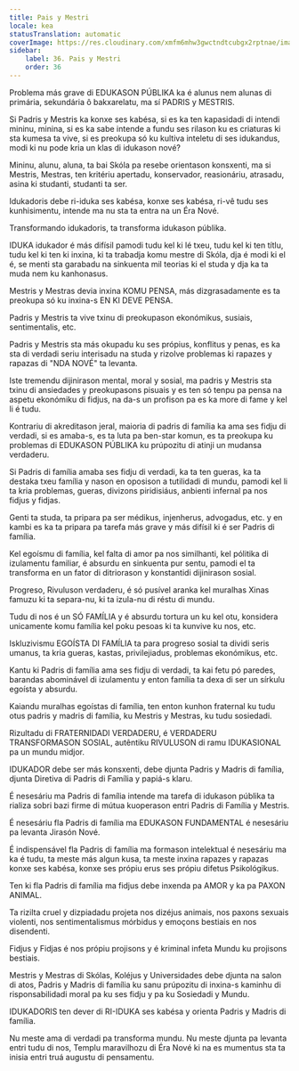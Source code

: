 ```yaml
---
title: Pais y Mestri
locale: kea
statusTranslation: automatic
coverImage: https://res.cloudinary.com/xmfm6mhw3gwctndtcubgx2rptnae/image/upload/v1740337243/small_cover_educacion_fundamental_a051170f1c.webp
sidebar:
    label: 36. Pais y Mestri
    order: 36
---
```

Problema más grave di EDUKASON PÚBLIKA ka é alunus nem alunas di primária, sekundária ô bakxarelatu, ma sí PADRIS y MESTRIS.

Si Padris y Mestris ka konxe ses kabésa, si es ka ten kapasidadi di intendi mininu, minina, si es ka sabe intende a fundu ses rilason ku es criaturas ki sta kumesa ta vive, si es preokupa só ku kultiva inteletu di ses idukandus, modi ki nu pode kria un klas di idukason nové?

Mininu, alunu, aluna, ta bai Skóla pa resebe orientason konsxenti, ma si Mestris, Mestras, ten kritériu apertadu, konservador, reasionáriu, atrasadu, asina ki studanti, studanti ta ser.

Idukadoris debe ri-iduka ses kabésa, konxe ses kabésa, ri-vê tudu ses kunhisimentu, intende ma nu sta ta entra na un Éra Nové.

Transformando idukadoris, ta transforma idukason públika.

IDUKA idukador é más difísil pamodi tudu kel ki lé txeu, tudu kel ki ten títlu, tudu kel ki ten ki inxina, ki ta trabadja komu mestre di Skóla, dja é modi ki el é, se menti sta garabadu na sinkuenta mil teorias ki el studa y dja ka ta muda nem ku kanhonasus.

Mestris y Mestras devia inxina KOMU PENSA, más dizgrasadamente es ta preokupa só ku inxina-s EN KI DEVE PENSA.

Padris y Mestris ta vive txinu di preokupason ekonómikus, susiais, sentimentalis, etc.

Padris y Mestris sta más okupadu ku ses própius, konflitus y penas, es ka sta di verdadi seriu interisadu na studa y rizolve problemas ki rapazes y rapazas di "NDA NOVÉ" ta levanta.

Iste tremendu dijinirason mental, moral y sosial, ma padris y Mestris sta txinu di ansiedades y preokupasons pisuais y es ten só tenpu pa pensa na aspetu ekonómiku di fidjus, na da-s un profison pa es ka more di fame y kel li é tudu.

Kontrariu di akreditason jeral, maioria di padris di família ka ama ses fidju di verdadi, si es amaba-s, es ta luta pa ben-star komun, es ta preokupa ku problemas di EDUKASON PÚBLIKA ku prúpozitu di atinji un mudansa verdaderu.

Si Padris di família amaba ses fidju di verdadi, ka ta ten gueras, ka ta destaka txeu família y nason en oposison a tutilidadi di mundu, pamodi kel li ta kria problemas, gueras, divizons piridisiáus, anbienti infernal pa nos fidjus y fidjas.

Genti ta studa, ta pripara pa ser médikus, injenherus, advogadus, etc. y en kambi es ka ta pripara pa tarefa más grave y más difísil ki é ser Padris di família.

Kel egoísmu di família, kel falta di amor pa nos similhanti, kel pólitika di izulamentu familiar, é absurdu en sinkuenta pur sentu, pamodi el ta transforma en un fator di ditriorason y konstantidi dijinirason sosial.

Progreso, Rivuluson verdaderu, é só pusível aranka kel muralhas Xinas famuzu ki ta separa-nu, ki ta izula-nu di réstu di mundu.

Tudu di nos é un SÓ FAMÍLIA y é absurdu tortura un ku kel otu, konsidera unicamente komu família kel poku pesoas ki ta kunvive ku nos, etc.

Iskluzivismu EGOÍSTA DI FAMÍLIA ta para progreso sosial ta dividi seris umanus, ta kria gueras, kastas, privilejiadus, problemas ekonómikus, etc.

Kantu ki Padris di família ama ses fidju di verdadi, ta kai fetu pó paredes, barandas abominável di izulamentu y enton família ta dexa di ser un sírkulu egoísta y absurdu.

Kaiandu muralhas egoístas di família, ten enton kunhon fraternal ku tudu otus padris y madris di família, ku Mestris y Mestras, ku tudu sosiedadi.

Rizultadu di FRATERNIDADI VERDADERU, é VERDADERU TRANSFORMASON SOSIAL, autêntiku RIVULUSON di ramu IDUKASIONAL pa un mundu midjor.

IDUKADOR debe ser más konsxenti, debe djunta Padris y Madris di família, djunta Diretiva di Padris di Família y papiá-s klaru.

É nesesáriu ma Padris di família intende ma tarefa di idukason públika ta rializa sobri bazi firme di mútua kuoperason entri Padris di Família y Mestris.

É nesesáriu fla Padris di família ma EDUKASON FUNDAMENTAL é nesesáriu pa levanta Jirasón Nové.

É indispensável fla Padris di família ma formason intelektual é nesesáriu ma ka é tudu, ta meste más algun kusa, ta meste inxina rapazes y rapazas konxe ses kabésa, konxe ses própiu erus ses própiu difetus Psikológikus.

Ten ki fla Padris di família ma fidjus debe inxenda pa AMOR y ka pa PAXON ANIMAL.

Ta rizilta cruel y dizpiadadu projeta nos dizéjus animais, nos paxons sexuais violenti, nos sentimentalismus mórbidus y emoçons bestiais en nos disendenti.

Fidjus y Fidjas é nos própiu projisons y é kriminal infeta Mundu ku projisons bestiais.

Mestris y Mestras di Skólas, Koléjus y Universidades debe djunta na salon di atos, Padris y Madris di família ku sanu prúpozitu di inxina-s kaminhu di risponsabilidadi moral pa ku ses fidju y pa ku Sosiedadi y Mundu.

IDUKADORIS ten dever di RI-IDUKA ses kabésa y orienta Padris y Madris di família.

Nu meste ama di verdadi pa transforma mundu. Nu meste djunta pa levanta entri tudu di nos, Templu maravilhozu di Éra Nové ki na es mumentus sta ta inisia entri truá augustu di pensamentu.

